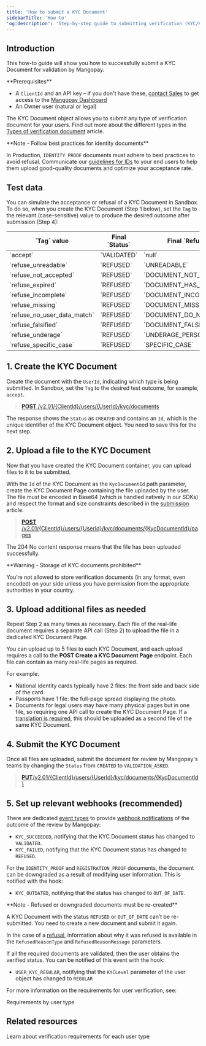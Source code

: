 ```yaml
---
title: 'How to submit a KYC Document'
sidebarTitle: 'How to'
'og:description': 'Step-by-step guide to submitting verification (KYC/KYB) documents: uploading files, managing outcomes, and setting up webhooks.'
---
```





## Introduction  

This how-to guide will show you how to successfully submit a KYC Document for validation by Mangopay.  

<Info>
**Prerequisites**

- A `ClientId` and an API key – if you don't have these, <a href="https://mangopay.com/contact" target="_blank">contact Sales</a> to get access to the <a href="https://hub.mangopay.com/" target="_blank">Mangopay Dashboard</a>
- An Owner user (natural or legal)
</Info>

The KYC Document object allows you to submit any type of verification document for your users. Find out more about the different types in the <a href="/guides/users/verification/documents/types">Types of verification document</a> article.  

<Note>  
**Note - Follow best practices for identity documents** 
  
In Production, `IDENTITY_PROOF` documents must adhere to best practices to avoid refusal. Communicate our <a href="/guides/users/verification/documents/submission/id-best-practices">guidelines for IDs</a> to your end users to help them upload good-quality documents and optimize your acceptance rate.  
</Note>

## Test data

You can simulate the acceptance or refusal of a KYC Document in Sandbox. To do so, when you create the KYC Document (Step 1 below), set the `Tag` to the relevant (case-sensitive) value to produce the desired outcome after submission (Step 4):

<table>
<thead>
<tr>
<th class="header">
`Tag` value
</th>
<th class="header">
Final `Status`
</th>
<th class="header">
Final `RefusedReasonType`
</th>
</tr>
</thead>
<tbody>
<tr>
<td class="table-content">
`accept`
</td>
<td class="table-content">
`VALIDATED`
</td>
<td class="table-content">
`null`
</td>
</tr>
<tr>
<td class="table-content">
`refuse_unreadable`
</td>
<td class="table-content">
`REFUSED`
</td>
<td class="table-content">
`UNREADABLE`
</td>
</tr>
<tr>
<td class="table-content">
`refuse_not_accepted`
</td>
<td class="table-content">
`REFUSED`
</td>
<td class="table-content">
`DOCUMENT_NOT_ACCEPTED`
</td>
</tr>
<tr>
<td class="table-content">
`refuse_expired`
</td>
<td class="table-content">
`REFUSED`
</td>
<td class="table-content">
`DOCUMENT_HAS_EXPIRED`
</td>
</tr>
<tr>
<td class="table-content">
`refuse_incomplete`
</td>
<td class="table-content">
`REFUSED`
</td>
<td class="table-content">
`DOCUMENT_INCOMPLETE`
</td>
</tr>
<tr>
<td class="table-content">
`refuse_missing`
</td>
<td class="table-content">
`REFUSED`
</td>
<td class="table-content">
`DOCUMENT_MISSING`
</td>
</tr>
<tr>
<td class="table-content">
`refuse_no_user_data_match`
</td>
<td class="table-content">
`REFUSED`
</td>
<td class="table-content">
`DOCUMENT_DO_NOT_MATCH_USER_DATA`
</td>
</tr>
<tr>
<td class="table-content">
`refuse_falsified`
</td>
<td class="table-content">
`REFUSED`
</td>
<td class="table-content">
`DOCUMENT_FALSIFIED`
</td>
</tr>
<tr>
<td class="table-content">
`refuse_underage`
</td>
<td class="table-content">
`REFUSED`
</td>
<td class="table-content">
`UNDERAGE_PERSON`
</td>
</tr>
<tr>
<td class="table-content">
`refuse_specific_case`
</td>
<td class="table-content">
`REFUSED`
</td>
<td class="table-content">
`SPECIFIC_CASE`
</td>
</tr>
</tbody>
</table>

## 1. Create the KYC Document

Create the document with the `UserId`, indicating which type is being submitted. In Sandbox, set the `Tag` to the desired test outcome, for example, `accept`. 

> [**POST** /v2.01/&lcub;ClientId&rcub;/users/&lcub;UserId&rcub;/kyc/documents](/api-reference/kyc-documents/create-kyc-document)

<CodeGroup>  
    <RestCreateKycDoc />  
    <PhpCreateKycDoc />
    <NodeCreateKycDoc />
    <RubyCreateKycDocument />
    <JavaCreateKycDocument />
    <PythonCreateKycDocument />
</CodeGroup>  

The response shows the `Status` as `CREATED` and contains an `Id`, which is the unique identifier of the KYC Document object. You need to save this for the next step.  

## 2. Upload a file to the KYC Document

Now that you have created the KYC Document container, you can upload files to it to be submitted.

With the `Id` of the KYC Document as the `KycDocumentId` path parameter, create the KYC Document Page containing the file uploaded by the user. The file must be encoded in Base64 (which is handled natively in our SDKs) and respect the format and size constraints described in the [submission](/guides/users/verification/documents/submission#file-constraints) article.  

> [**POST** /v2.01/&lcub;ClientId&rcub;/users/&lcub;UserId&rcub;/kyc/documents/&lcub;KycDocumentId&rcub;/pages](/api-reference/kyc-documents/create-kyc-document-page)

<CodeGroup>
    <RestCreateKycPage />
    <PhpCreateKycPage />
    <NodeCreateKycPage />
    <RubyCreateKycPage />
</CodeGroup>

The 204 No content response means that the file has been uploaded successfully.  

<Warning>  
**Warning - Storage of KYC documents prohibited** 
  
You’re not allowed to store verification documents (in any format, even encoded) on your side unless you have permission from the appropriate authorities in your country.  
</Warning>  

## 3. Upload additional files as needed

Repeat Step 2 as many times as necessary. Each file of the real-life document requires a separate API call (Step 2) to upload the file in a dedicated KYC Document Page.

You can upload up to 5 files to each KYC Document, and each upload requires a call to the **POST Create a KYC Document Page** endpoint. Each file can contain as many real-life pages as required.

For example: 
- National identity cards typically have 2 files: the front side and back side of the card.  
- Passports have 1 file: the full-page spread displaying the photo.  
- Documents for legal users may have many physical pages but in one file, so requiring one API call to create the KYC Document Page. If a [translation is required](/guides/users/verification/requirements/kyb-local#translations), this should be uploaded as a second file of the same KYC Document.

## 4. Submit the KYC Document  

Once all files are uploaded, submit the document for review by Mangopay's teams by changing the `Status` from `CREATED` to `VALIDATION_ASKED`. 

> [**PUT**/v2.01/&lcub;ClientId&rcub;/users/&lcub;UserId&rcub;/kyc/documents/&lcub;KycDocumentId&rcub;](/api-reference/kyc-documents/submit-kyc-document)

<CodeGroup>  
    <RestSubmitKycDocument />
    <PhpSubmitKycDocument />
    <NodeSubmitKycDoc />
    <RubySubmitKycDocument />
    <JavaSubmitKycDocument />
    <PythonSubmitKycDocument />
</CodeGroup>  

## 5. Set up relevant webhooks (recommended)  

There are dedicated [event types](/webhooks/event-types) to provide [webhook notifications](/webhooks) of the outcome of the review by Mangopay:  
- `KYC_SUCCEEDED`, notifying that the KYC Document status has changed to `VALIDATED`.  
- `KYC_FAILED`, notifying that the KYC Document status has changed to `REFUSED`.  

For the `IDENTITY_PROOF` and `REGISTRATION_PROOF` documents, the document can be downgraded as a result of modifying user information. This is notified with the hook:  
- `KYC_OUTDATED`, notifying that the status has changed to `OUT_OF_DATE`.  

<Note>  
**Note - Refused or downgraded documents must be re-created** 
  
A KYC Document with the status `REFUSED` or `OUT_OF_DATE` can’t be re-submitted. You need to create a new document and submit it again.  

In the case of a [refusal](/guides/users/verification/documents/submission/refusals), information about why it was refused is available in the `RefusedReasonType` and `RefusedReasonMessage` parameters. 
</Note>  

If all the required documents are validated, then the user obtains the verified status. You can be notified of this event with the hook:  
- `USER_KYC_REGULAR`, notifying that the `KYCLevel` parameter of the user object has changed to `REGULAR`  

For more information on the requirements for user verification, see:  

<Card title="Guide" href="/guides/users/verification/requirements">
Requirements by user type
</Card>

## Related resources

<CardGroup cols={2}>
    <Card title="Guide" href="/guides/users/verification/requirements">
    Learn about verification requirements for each user type
    </Card>
</CardGroup>